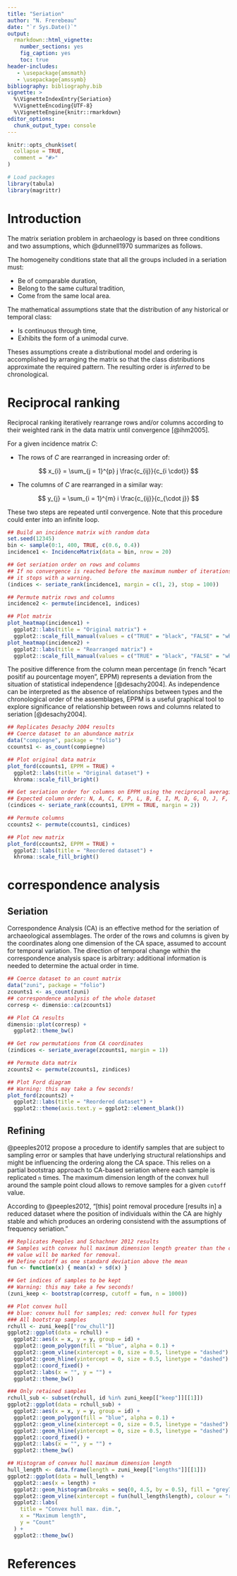 ```yaml
---
title: "Seriation"
author: "N. Frerebeau"
date: "`r Sys.Date()`"
output:
  rmarkdown::html_vignette:
    number_sections: yes
    fig_caption: yes
    toc: true
header-includes:
   - \usepackage{amsmath}
   - \usepackage{amssymb}
bibliography: bibliography.bib
vignette: >
  %\VignetteIndexEntry{Seriation}
  %\VignetteEncoding{UTF-8}
  %\VignetteEngine{knitr::rmarkdown}
editor_options: 
  chunk_output_type: console
---
```


```r
knitr::opts_chunk$set(
  collapse = TRUE,
  comment = "#>"
)
```

```r
# Load packages
library(tabula)
library(magrittr)
```

# Introduction

The matrix seriation problem in archaeology is based on three conditions and two assumptions, which @dunnell1970 summarizes as follows.

The homogeneity conditions state that all the groups included in a seriation must:

* Be of comparable duration,
* Belong to the same cultural tradition,
* Come from the same local area.

The mathematical assumptions state that the distribution of any historical or temporal class:

* Is continuous through time,
* Exhibits the form of a unimodal curve.

Theses assumptions create a distributional model and ordering is accomplished by arranging the matrix so that the class distributions approximate the required pattern. The resulting order is *inferred* to be chronological.

# Reciprocal ranking

Reciprocal ranking iteratively rearrange rows and/or columns according to their weighted rank in the data matrix until convergence [@ihm2005].

For a given incidence matrix $C$:

* The rows of $C$ are rearranged in increasing order of:

$$ x_{i} = \sum_{j = 1}^{p} j \frac{c_{ij}}{c_{i \cdot}} $$

* The columns of $C$ are rearranged in a similar way:

$$ y_{j} = \sum_{i = 1}^{m} i \frac{c_{ij}}{c_{\cdot j}} $$

These two steps are repeated until convergence.
Note that this procedure could enter into an infinite loop.

```r
## Build an incidence matrix with random data
set.seed(12345)
bin <- sample(0:1, 400, TRUE, c(0.6, 0.4))
incidence1 <- IncidenceMatrix(data = bin, nrow = 20)

## Get seriation order on rows and columns
## If no convergence is reached before the maximum number of iterations (100), 
## it stops with a warning.
(indices <- seriate_rank(incidence1, margin = c(1, 2), stop = 100))

## Permute matrix rows and columns
incidence2 <- permute(incidence1, indices)

## Plot matrix
plot_heatmap(incidence1) + 
  ggplot2::labs(title = "Original matrix") +
  ggplot2::scale_fill_manual(values = c("TRUE" = "black", "FALSE" = "white"))
plot_heatmap(incidence2) + 
  ggplot2::labs(title = "Rearranged matrix") +
  ggplot2::scale_fill_manual(values = c("TRUE" = "black", "FALSE" = "white"))
```

The positive difference from the column mean percentage (in french "écart positif au pourcentage moyen", EPPM) represents a deviation from the situation of statistical independence [@desachy2004]. As independence can be interpreted as the absence of relationships between types and the chronological order of the assemblages, EPPM is a useful graphical tool to explore significance of relationship between rows and columns related to seriation [@desachy2004].

```r
## Replicates Desachy 2004 results
## Coerce dataset to an abundance matrix
data("compiegne", package = "folio")
ccounts1 <- as_count(compiegne)

## Plot original data matrix
plot_ford(ccounts1, EPPM = TRUE) +
  ggplot2::labs(title = "Original dataset") +
  khroma::scale_fill_bright()

## Get seriation order for columns on EPPM using the reciprocal averaging method
## Expected column order: N, A, C, K, P, L, B, E, I, M, D, G, O, J, F, H
(cindices <- seriate_rank(ccounts1, EPPM = TRUE, margin = 2))

## Permute columns
ccounts2 <- permute(ccounts1, cindices)

## Plot new matrix
plot_ford(ccounts2, EPPM = TRUE) +
  ggplot2::labs(title = "Reordered dataset") +
  khroma::scale_fill_bright()
```

# correspondence analysis
## Seriation

Correspondence Analysis (CA) is an effective method for the seriation of archaeological assemblages. The order of the rows and columns is given by the coordinates along one dimension of the CA space, assumed to account for temporal variation. The direction of temporal change within the correspondence analysis space is arbitrary: additional information is needed to determine the actual order in time.

```r
## Coerce dataset to an count matrix
data("zuni", package = "folio")
zcounts1 <- as_count(zuni)
## correspondence analysis of the whole dataset
corresp <- dimensio::ca(zcounts1)

## Plot CA results
dimensio::plot(corresp) +
  ggplot2::theme_bw()
```

```r
## Get row permutations from CA coordinates
(zindices <- seriate_average(zcounts1, margin = 1))

## Permute data matrix
zcounts2 <- permute(zcounts1, zindices)

## Plot Ford diagram
## Warning: this may take a few seconds!
plot_ford(zcounts2) +
  ggplot2::labs(title = "Reordered dataset") +
  ggplot2::theme(axis.text.y = ggplot2::element_blank())
```

## Refining

@peeples2012 propose a procedure to identify samples that are subject to sampling error or samples that have underlying structural relationships and might be influencing the ordering along the CA space. This relies on a partial bootstrap approach to CA-based seriation where each sample is replicated `n` times. The maximum dimension length of the convex hull around the sample point cloud allows to remove samples for a given `cutoff` value.

According to @peeples2012, "[this] point removal procedure [results in] a reduced dataset where the position of individuals within the CA are highly stable and which produces an ordering consistend with the assumptions of frequency seriation."

```r
## Replicates Peeples and Schachner 2012 results
## Samples with convex hull maximum dimension length greater than the cutoff
## value will be marked for removal.
## Define cutoff as one standard deviation above the mean
fun <- function(x) { mean(x) + sd(x) }

## Get indices of samples to be kept
## Warning: this may take a few seconds!
(zuni_keep <- bootstrap(corresp, cutoff = fun, n = 1000))

## Plot convex hull
## blue: convex hull for samples; red: convex hull for types
### All bootstrap samples
rchull <- zuni_keep[["row_chull"]]
ggplot2::ggplot(data = rchull) +
  ggplot2::aes(x = x, y = y, group = id) +
  ggplot2::geom_polygon(fill = "blue", alpha = 0.1) +
  ggplot2::geom_vline(xintercept = 0, size = 0.5, linetype = "dashed") +
  ggplot2::geom_hline(yintercept = 0, size = 0.5, linetype = "dashed") +
  ggplot2::coord_fixed() + 
  ggplot2::labs(x = "", y = "") +
  ggplot2::theme_bw()

### Only retained samples
rchull_sub <- subset(rchull, id %in% zuni_keep[["keep"]][[1]])
ggplot2::ggplot(data = rchull_sub) +
  ggplot2::aes(x = x, y = y, group = id) +
  ggplot2::geom_polygon(fill = "blue", alpha = 0.1) +
  ggplot2::geom_vline(xintercept = 0, size = 0.5, linetype = "dashed") +
  ggplot2::geom_hline(yintercept = 0, size = 0.5, linetype = "dashed") +
  ggplot2::coord_fixed() + 
  ggplot2::labs(x = "", y = "") +
  ggplot2::theme_bw()

## Histogram of convex hull maximum dimension length
hull_length <- data.frame(length = zuni_keep[["lengths"]][[1]])
ggplot2::ggplot(data = hull_length) +
  ggplot2::aes(x = length) +
  ggplot2::geom_histogram(breaks = seq(0, 4.5, by = 0.5), fill = "grey70") +
  ggplot2::geom_vline(xintercept = fun(hull_length$length), colour = "red") +
  ggplot2::labs(
    title = "Convex hull max. dim.", 
    x = "Maximum length", 
    y = "Count"
  ) + 
  ggplot2::theme_bw()
```

# References
